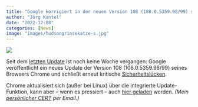 ```yaml
---
title: "Google korrigiert in der neuen Version 108 (108.0.5359.98/99) seines Browsers Chrome auch wieder Sicherheitslücken"
author: "Jörg Kantel"
date: "2022-12-08"
categories: [News]
image: "images/hudsongrinsekatze-s.jpg"
---
```


[![](images/hudsongrinsekatze-b.jpg)](https://secure.img1-cg.wfcdn.com/im/83982321/resize-h1440-w1600%5Ecompr-r85/1638/16386224/Gwynedd+M.+Hudson+-+Picture+Frame+Graphic+Art.jpg)

Seit dem [letzten Update](https://kantel.github.io/posts/2022120301_chrome_update/) ist noch keine Woche vergangen: Google veröffentlicht ein neues Update der Version 108 (108.0.5359.98/99) seines Browsers Chrome und schließt erneut kritische [Sicherheitslücken](https://chromereleases.googleblog.com/2022/12/stable-channel-update-for-desktop_7.html).

Chrome aktualisiert sich (außer bei Linux) über die integrierte Update-Funktion, kann aber -- wenn es pressiert -- auch [hier geladen](https://www.google.com/intl/de/chrome/browser/) werden. *(Mein [persönlicher CERT](http://www.gwdg.de/~mreiman1/) per Email.)*